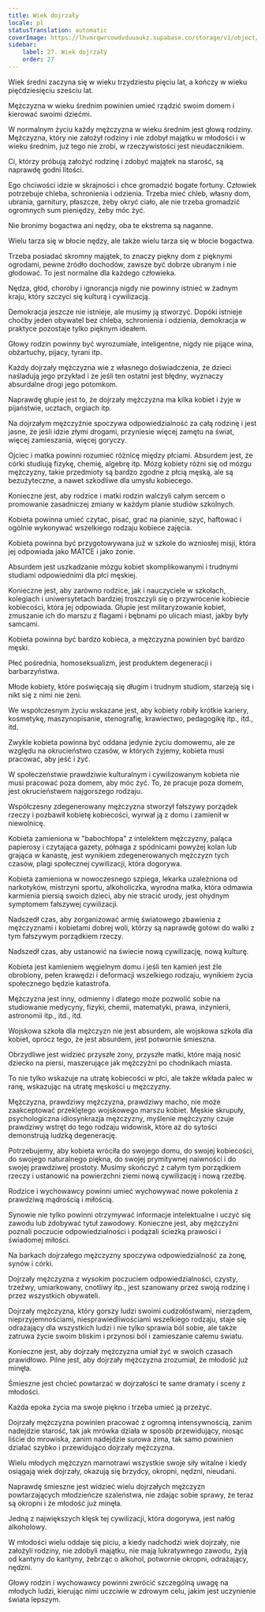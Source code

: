 ```yaml
---
title: Wiek dojrzały
locale: pl
statusTranslation: automatic
coverImage: https://lhvmrqwrcowdvduuaukz.supabase.co/storage/v1/object/public/strapi-uploads/small_cover-educacion-fundamental.webp-2d51a7828a2b1309555be27f7e2a61a0.webp
sidebar:
    label: 27. Wiek dojrzały
    order: 27
---
```

Wiek średni zaczyna się w wieku trzydziestu pięciu lat, a kończy w wieku pięćdziesięciu sześciu lat.

Mężczyzna w wieku średnim powinien umieć rządzić swoim domem i kierować swoimi dziećmi.

W normalnym życiu każdy mężczyzna w wieku średnim jest głową rodziny. Mężczyzna, który nie założył rodziny i nie zdobył majątku w młodości i w wieku średnim, już tego nie zrobi, w rzeczywistości jest nieudacznikiem.

Ci, którzy próbują założyć rodzinę i zdobyć majątek na starość, są naprawdę godni litości.

Ego chciwości idzie w skrajności i chce gromadzić bogate fortuny. Człowiek potrzebuje chleba, schronienia i odzienia. Trzeba mieć chleb, własny dom, ubrania, garnitury, płaszcze, żeby okryć ciało, ale nie trzeba gromadzić ogromnych sum pieniędzy, żeby móc żyć.

Nie bronimy bogactwa ani nędzy, oba te ekstrema są naganne.

Wielu tarza się w błocie nędzy, ale także wielu tarza się w błocie bogactwa.

Trzeba posiadać skromny majątek, to znaczy piękny dom z pięknymi ogrodami, pewne źródło dochodów, zawsze być dobrze ubranym i nie głodować. To jest normalne dla każdego człowieka.

Nędza, głód, choroby i ignorancja nigdy nie powinny istnieć w żadnym kraju, który szczyci się kulturą i cywilizacją.

Demokracja jeszcze nie istnieje, ale musimy ją stworzyć. Dopóki istnieje choćby jeden obywatel bez chleba, schronienia i odzienia, demokracja w praktyce pozostaje tylko pięknym ideałem.

Głowy rodzin powinny być wyrozumiałe, inteligentne, nigdy nie pijące wina, obżartuchy, pijacy, tyrani itp.

Każdy dojrzały mężczyzna wie z własnego doświadczenia, że dzieci naśladują jego przykład i że jeśli ten ostatni jest błędny, wyznaczy absurdalne drogi jego potomkom.

Naprawdę głupie jest to, że dojrzały mężczyzna ma kilka kobiet i żyje w pijaństwie, ucztach, orgiach itp.

Na dojrzałym mężczyźnie spoczywa odpowiedzialność za całą rodzinę i jest jasne, że jeśli idzie złymi drogami, przyniesie więcej zamętu na świat, więcej zamieszania, więcej goryczy.

Ojciec i matka powinni rozumieć różnicę między płciami. Absurdem jest, że córki studiują fizykę, chemię, algebrę itp. Mózg kobiety różni się od mózgu mężczyzny, takie przedmioty są bardzo zgodne z płcią męską, ale są bezużyteczne, a nawet szkodliwe dla umysłu kobiecego.

Konieczne jest, aby rodzice i matki rodzin walczyli całym sercem o promowanie zasadniczej zmiany w każdym planie studiów szkolnych.

Kobieta powinna umieć czytać, pisać, grać na pianinie, szyć, haftować i ogólnie wykonywać wszelkiego rodzaju kobiece zajęcia.

Kobieta powinna być przygotowywana już w szkole do wzniosłej misji, która jej odpowiada jako MATCE i jako żonie.

Absurdem jest uszkadzanie mózgu kobiet skomplikowanymi i trudnymi studiami odpowiednimi dla płci męskiej.

Konieczne jest, aby zarówno rodzice, jak i nauczyciele w szkołach, kolegiach i uniwersytetach bardziej troszczyli się o przywrócenie kobiecie kobiecości, która jej odpowiada. Głupie jest militaryzowanie kobiet, zmuszanie ich do marszu z flagami i bębnami po ulicach miast, jakby były samcami.

Kobieta powinna być bardzo kobieca, a mężczyzna powinien być bardzo męski.

Płeć pośrednia, homoseksualizm, jest produktem degeneracji i barbarzyństwa.

Młode kobiety, które poświęcają się długim i trudnym studiom, starzeją się i nikt się z nimi nie żeni.

We współczesnym życiu wskazane jest, aby kobiety robiły krótkie kariery, kosmetykę, maszynopisanie, stenografię, krawiectwo, pedagogikę itp., itd., itd.

Zwykle kobieta powinna być oddana jedynie życiu domowemu, ale ze względu na okrucieństwo czasów, w których żyjemy, kobieta musi pracować, aby jeść i żyć.

W społeczeństwie prawdziwie kulturalnym i cywilizowanym kobieta nie musi pracować poza domem, aby móc żyć. To, że pracuje poza domem, jest okrucieństwem najgorszego rodzaju.

Współczesny zdegenerowany mężczyzna stworzył fałszywy porządek rzeczy i pozbawił kobietę kobiecości, wyrwał ją z domu i zamienił w niewolnicę.

Kobieta zamieniona w "babochłopa" z intelektem mężczyzny, paląca papierosy i czytająca gazety, półnaga z spódnicami powyżej kolan lub grająca w kanastę, jest wynikiem zdegenerowanych mężczyzn tych czasów, plagi społecznej cywilizacji, która dogorywa.

Kobieta zamieniona w nowoczesnego szpiega, lekarka uzależniona od narkotyków, mistrzyni sportu, alkoholiczka, wyrodna matka, która odmawia karmienia piersią swoich dzieci, aby nie stracić urody, jest ohydnym symptomem fałszywej cywilizacji.

Nadszedł czas, aby zorganizować armię światowego zbawienia z mężczyznami i kobietami dobrej woli, którzy są naprawdę gotowi do walki z tym fałszywym porządkiem rzeczy.

Nadszedł czas, aby ustanowić na świecie nową cywilizację, nową kulturę.

Kobieta jest kamieniem węgielnym domu i jeśli ten kamień jest źle obrobiony, pełen krawędzi i deformacji wszelkiego rodzaju, wynikiem życia społecznego będzie katastrofa.

Mężczyzna jest inny, odmienny i dlatego może pozwolić sobie na studiowanie medycyny, fizyki, chemii, matematyki, prawa, inżynierii, astronomii itp., itd., itd.

Wojskowa szkoła dla mężczyzn nie jest absurdem, ale wojskowa szkoła dla kobiet, oprócz tego, że jest absurdem, jest potwornie śmieszna.

Obrzydliwe jest widzieć przyszłe żony, przyszłe matki, które mają nosić dziecko na piersi, maszerujące jak mężczyźni po chodnikach miasta.

To nie tylko wskazuje na utratę kobiecości w płci, ale także wkłada palec w ranę, wskazując na utratę męskości u mężczyzny.

Mężczyzna, prawdziwy mężczyzna, prawdziwy macho, nie może zaakceptować przeklętego wojskowego marszu kobiet. Męskie skrupuły, psychologiczna idiosynkrazja mężczyzny, myślenie mężczyzny czuje prawdziwy wstręt do tego rodzaju widowisk, które aż do sytości demonstrują ludzką degenerację.

Potrzebujemy, aby kobieta wróciła do swojego domu, do swojej kobiecości, do swojego naturalnego piękna, do swojej prymitywnej naiwności i do swojej prawdziwej prostoty. Musimy skończyć z całym tym porządkiem rzeczy i ustanowić na powierzchni ziemi nową cywilizację i nową rzeźbę.

Rodzice i wychowawcy powinni umieć wychowywać nowe pokolenia z prawdziwą mądrością i miłością.

Synowie nie tylko powinni otrzymywać informacje intelektualne i uczyć się zawodu lub zdobywać tytuł zawodowy. Konieczne jest, aby mężczyźni poznali poczucie odpowiedzialności i podążali ścieżką prawości i świadomej miłości.

Na barkach dojrzałego mężczyzny spoczywa odpowiedzialność za żonę, synów i córki.

Dojrzały mężczyzna z wysokim poczuciem odpowiedzialności, czysty, trzeźwy, umiarkowany, cnotliwy itp., jest szanowany przez swoją rodzinę i przez wszystkich obywateli.

Dojrzały mężczyzna, który gorszy ludzi swoimi cudzołóstwami, nierządem, nieprzyjemnościami, niesprawiedliwościami wszelkiego rodzaju, staje się odrażający dla wszystkich ludzi i nie tylko sprawia ból sobie, ale także zatruwa życie swoim bliskim i przynosi ból i zamieszanie całemu światu.

Konieczne jest, aby dojrzały mężczyzna umiał żyć w swoich czasach prawidłowo. Pilne jest, aby dojrzały mężczyzna zrozumiał, że młodość już minęła.

Śmieszne jest chcieć powtarzać w dojrzałości te same dramaty i sceny z młodości.

Każda epoka życia ma swoje piękno i trzeba umieć ją przeżyć.

Dojrzały mężczyzna powinien pracować z ogromną intensywnością, zanim nadejdzie starość, tak jak mrówka działa w sposób przewidujący, niosąc liście do mrowiska, zanim nadejdzie surowa zima, tak samo powinien działać szybko i przewidująco dojrzały mężczyzna.

Wielu młodych mężczyzn marnotrawi wszystkie swoje siły witalne i kiedy osiągają wiek dojrzały, okazują się brzydcy, okropni, nędzni, nieudani.

Naprawdę śmieszne jest widzieć wielu dojrzałych mężczyzn powtarzających młodzieńcze szaleństwa, nie zdając sobie sprawy, że teraz są okropni i że młodość już minęła.

Jedną z największych klęsk tej cywilizacji, która dogorywa, jest nałóg alkoholowy.

W młodości wielu oddaje się piciu, a kiedy nadchodzi wiek dojrzały, nie założyli rodziny, nie zdobyli majątku, nie mają lukratywnego zawodu, żyją od kantyny do kantyny, żebrząc o alkohol, potwornie okropni, odrażający, nędzni.

Głowy rodzin i wychowawcy powinni zwrócić szczególną uwagę na młodych ludzi, kierując nimi uczciwie w zdrowym celu, jakim jest uczynienie świata lepszym.

